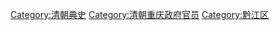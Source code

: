 [[Category:清朝典史|Category:清朝典史]]
[[Category:清朝重庆政府官员|Category:清朝重庆政府官员]]
[[Category:黔江区|Category:黔江区]]
